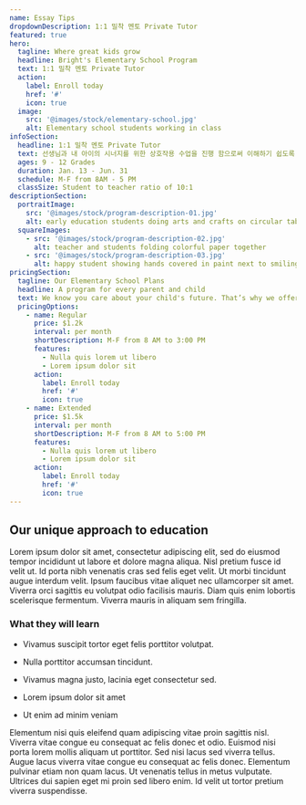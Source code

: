 ```yaml
---
name: Essay Tips
dropdownDescription: 1:1 밀착 멘토 Private Tutor
featured: true
hero:
  tagline: Where great kids grow
  headline: Bright's Elementary School Program
  text: 1:1 밀착 멘토 Private Tutor
  action:
    label: Enroll today
    href: '#'
    icon: true
  image:
    src: '@images/stock/elementary-school.jpg'
    alt: Elementary school students working in class
infoSection:
  headline: 1:1 밀착 멘토 Private Tutor 
  text: 선생님과 내 아이의 시너지를 위한 상호작용 수업을 진행 함으로써 이해하기 쉽도록 개념 설명 , 문제 풀이 및 질의 응답 방식을 통하여 수업을 진행 합니다. Training 을 통하여 계획하는 영어 공부 습관 및 터득을 하도록 합니다. 유아, 초저학년 아이들을 가르치는 일은 학습하는 컨텐츠의 단순함과 달리 굉장히 까다로운 기술을 요합니다. 더불어, 아이들의 학습 능력에 한계가 없다는 점은 굉장히 놀랍고도 흥미로운 사실입니다. 그 점을 누구보다 잘 알기에 매 해 더 많은 아이들에게 단단한 발판이 되어주고자 노력하며 계속하여 이 일을 해오고 있습니다. 다년간의 경험과 노하우로 아이들과 소통하며 학습하는 레벨테스트 티칭 스킬 과외선생님을 보유하고 있습니다. 지금까지도 베이글에듀는 교재를 연구하고 맡은 학생들에게 가장 적합한 교육법이 무엇인지 고민하고 토론합니다.
  ages: 9 - 12 Grades
  duration: Jan. 13 - Jun. 31
  schedule: M-F from 8AM - 5 PM
  classSize: Student to teacher ratio of 10:1
descriptionSection:
  portraitImage:
    src: '@images/stock/program-description-01.jpg'
    alt: early education students doing arts and crafts on circular table
  squareImages:
    - src: '@images/stock/program-description-02.jpg'
      alt: teacher and students folding colorful paper together
    - src: '@images/stock/program-description-03.jpg'
      alt: happy student showing hands covered in paint next to smiling teacher
pricingSection:
  tagline: Our Elementary School Plans
  headline: A program for every parent and child
  text: We know you care about your child's future. That’s why we offer you the freedom to choose the right program for them.
  pricingOptions:
    - name: Regular
      price: $1.2k
      interval: per month
      shortDescription: M-F from 8 AM to 3:00 PM
      features:
        - Nulla quis lorem ut libero
        - Lorem ipsum dolor sit
      action:
        label: Enroll today
        href: '#'
        icon: true
    - name: Extended
      price: $1.5k
      interval: per month
      shortDescription: M-F from 8 AM to 5:00 PM
      features:
        - Nulla quis lorem ut libero
        - Lorem ipsum dolor sit
      action:
        label: Enroll today
        href: '#'
        icon: true
---
```


## Our unique approach to education

Lorem ipsum dolor sit amet, consectetur adipiscing elit, sed do eiusmod tempor incididunt ut labore et dolore magna aliqua. Nisl pretium fusce id velit ut. Id porta nibh venenatis cras sed felis eget velit. Ut morbi tincidunt augue interdum velit. Ipsum faucibus vitae aliquet nec ullamcorper sit amet. Viverra orci sagittis eu volutpat odio facilisis mauris. Diam quis enim lobortis scelerisque fermentum. Viverra mauris in aliquam sem fringilla.

### What they will learn

- Vivamus suscipit tortor eget felis porttitor volutpat.

- Nulla porttitor accumsan tincidunt.

- Vivamus magna justo, lacinia eget consectetur sed.

- Lorem ipsum dolor sit amet

- Ut enim ad minim veniam

Elementum nisi quis eleifend quam adipiscing vitae proin sagittis nisl. Viverra vitae congue eu consequat ac felis donec et odio. Euismod nisi porta lorem mollis aliquam ut porttitor. Sed nisi lacus sed viverra tellus. Augue lacus viverra vitae congue eu consequat ac felis donec. Elementum pulvinar etiam non quam lacus. Ut venenatis tellus in metus vulputate. Ultrices dui sapien eget mi proin sed libero enim. Id velit ut tortor pretium viverra suspendisse.
